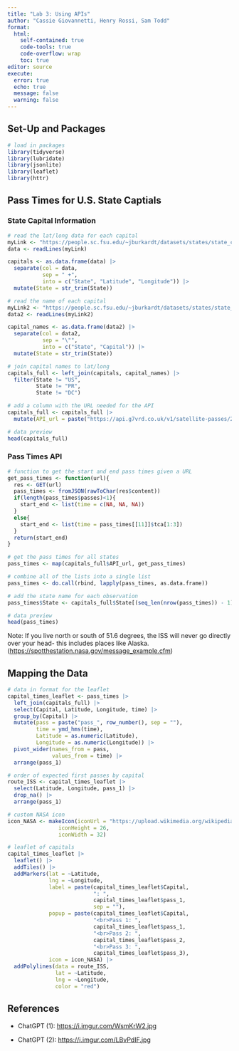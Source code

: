 ```yaml
---
title: "Lab 3: Using APIs"
author: "Cassie Giovannetti, Henry Rossi, Sam Todd"
format: 
  html:
    self-contained: true
    code-tools: true
    code-overflow: wrap
    toc: true
editor: source
execute: 
  error: true
  echo: true
  message: false
  warning: false
---
```


## Set-Up and Packages

```r
# load in packages
library(tidyverse)
library(lubridate)
library(jsonlite)
library(leaflet)
library(httr)
```

## Pass Times for U.S. State Captials

### State Capital Information

```r
# read the lat/long data for each capital
myLink <- "https://people.sc.fsu.edu/~jburkardt/datasets/states/state_capitals_ll.txt"
data <- readLines(myLink)

capitals <- as.data.frame(data) |> 
  separate(col = data, 
           sep = " +",
           into = c("State", "Latitude", "Longitude")) |> 
  mutate(State = str_trim(State))

# read the name of each capital
myLink2 <- "https://people.sc.fsu.edu/~jburkardt/datasets/states/state_capitals_name.txt"
data2 <- readLines(myLink2)

capital_names <- as.data.frame(data2) |> 
  separate(col = data2, 
           sep = "\"",
           into = c("State", "Capital")) |> 
  mutate(State = str_trim(State))

# join capital names to lat/long
capitals_full <- left_join(capitals, capital_names) |> 
  filter(State != "US",
         State != "PR",
         State != "DC")

# add a column with the URL needed for the API
capitals_full <- capitals_full |> 
  mutate(API_url = paste("https://api.g7vrd.co.uk/v1/satellite-passes/25544/", Latitude, "/", Longitude, ".json?hours=72", sep = ""))

# data preview
head(capitals_full)
```

### Pass Times API

```r
# function to get the start and end pass times given a URL
get_pass_times <- function(url){
  res <- GET(url)
  pass_times <- fromJSON(rawToChar(res$content))
  if(length(pass_times$passes)<1){
    start_end <- list(time = c(NA, NA, NA))
  }
  else{
    start_end <- list(time = pass_times[[11]]$tca[1:3])
  }
  return(start_end)
}
```

```r
# get the pass times for all states
pass_times <- map(capitals_full$API_url, get_pass_times)

# combine all of the lists into a single list
pass_times <- do.call(rbind, lapply(pass_times, as.data.frame))

# add the state name for each observation
pass_times$State <- capitals_full$State[(seq_len(nrow(pass_times)) - 1) %/% 3 + 1]

# data preview
head(pass_times)
```

Note: If you live north or south of 51.6 degrees, the ISS will never go directly over your head- this includes places like Alaska. (<https://spotthestation.nasa.gov/message_example.cfm>)

## Mapping the Data

```r
# data in format for the leaflet
capital_times_leaflet <- pass_times |> 
  left_join(capitals_full) |> 
  select(Capital, Latitude, Longitude, time) |> 
  group_by(Capital) |> 
  mutate(pass = paste("pass_", row_number(), sep = ""),
         time = ymd_hms(time),
         Latitude = as.numeric(Latitude),
         Longitude = as.numeric(Longitude)) |> 
  pivot_wider(names_from = pass,
              values_from = time) |> 
  arrange(pass_1)
```

```r
# order of expected first passes by capital
route_ISS <- capital_times_leaflet |> 
  select(Latitude, Longitude, pass_1) |> 
  drop_na() |> 
  arrange(pass_1)
```

```r
# custom NASA icon
icon_NASA <- makeIcon(iconUrl = "https://upload.wikimedia.org/wikipedia/commons/thumb/e/e5/NASA_logo.svg/2449px-NASA_logo.svg.png",
                iconHeight = 26,
                iconWidth = 32)
```

```r
# leaflet of capitals
capital_times_leaflet |> 
  leaflet() |> 
  addTiles() |> 
  addMarkers(lat = ~Latitude, 
             lng = ~Longitude, 
             label = paste(capital_times_leaflet$Capital, 
                           ": ", 
                           capital_times_leaflet$pass_1,
                           sep = ""),
             popup = paste(capital_times_leaflet$Capital,
                           "<br>Pass 1: ",
                           capital_times_leaflet$pass_1,
                           "<br>Pass 2: ",
                           capital_times_leaflet$pass_2,
                           "<br>Pass 3: ",
                           capital_times_leaflet$pass_3),
             icon = icon_NASA) |> 
  addPolylines(data = route_ISS, 
               lat = ~Latitude, 
               lng = ~Longitude,
               color = "red")
```

## References

- ChatGPT (1): <https://i.imgur.com/WsmKrW2.jpg>

- ChatGPT (2): <https://i.imgur.com/LBvPdIF.jpg>
